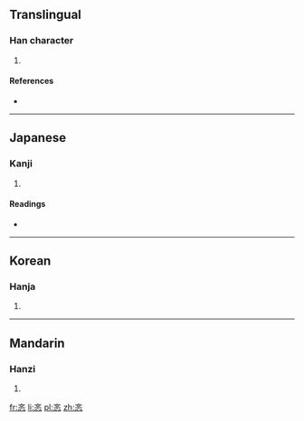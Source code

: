 {{also|暋}}
==Translingual==

===Han character===
{{Han char|rn=61|rad=心|as=04|sn=8|four=0033<sub>4</sub>|canj=卜大心 (YKP)}}

# {{defn|Han|sort=心04}}

====References====
* {{Han ref|kx=0377.100|dkj=10350|dj=0704.030|hdz=42275.010|uh=5FDE|ud=24542|bh=CC78|bd=52344}}

----

==Japanese==

===Kanji===
{{ja-kanji|grade=|rs=心04}}

# {{defn|lang=ja|sort=心04}}

====Readings====
* {{ja-readings|on=[[びん]] (bin), [[みん]] (min), [[ぶん]] (bun), [[もん]] (mon)|kun=[[つとめる]] (tsutomeru)}}

----

==Korean==

===Hanja===
{{ko-hanja|hangeul=민|eumhun=|rv=min|mr=min|y=min}}

# {{defn|lang=ko|sort=心04}}

----

==Mandarin==

===Hanzi===
{{cmn-hanzi|pin=[[mín]] ([[min2]])|wg=min<sup>2</sup>}}

# {{defn|lang=cmn|sort=心04}}

[[fr:忞]]
[[li:忞]]
[[pl:忞]]
[[zh:忞]]